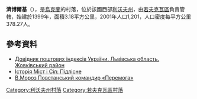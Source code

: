 {{coord|50|2|4|N|24|8|12|E|scale:30000|display=title}}

'''濟博爾基'''（{{lang-uk|Зіболки}}），是[[烏克蘭|烏克蘭]]的村落，位於該國西部[[利沃夫州|利沃夫州]]，由[[若夫克瓦區|若夫克瓦區]]負責管轄，始建於1399年，面積3.18平方公里，2001年人口1,201，人口密度每平方公里378.27人。

==參考資料==
*[http://www.uaidx.com/13/280/index Довідник поштових індексів України. Львівська область. Жовківський район] {{Wayback|url=http://www.uaidx.com/13/280/index |date=20161003171007 }}
* [https://web.archive.org/web/20110303165819/http://www.igsu.org.ua/Lvovskaja.obl/Nesterovskij.rajon/Podlesnoe.html Історія Міст і Сіл: Підлісне] {{ref-ru}}
* [http://www.ukrnationalism.org.ua/publications/?n=2492 В.Мороз Повстанський командир «Перемога»] {{Webarchive|url=https://archive.today/20130423173910/http://www.ukrnationalism.org.ua/publications/?n=2492 |date=2013-04-23 }}

{{DEFAULTSORT:Зіболки}}
[[Category:利沃夫州村落|Category:利沃夫州村落]]
[[Category:若夫克瓦區村落|Category:若夫克瓦區村落]]


{{Lviv-geo-stub}}